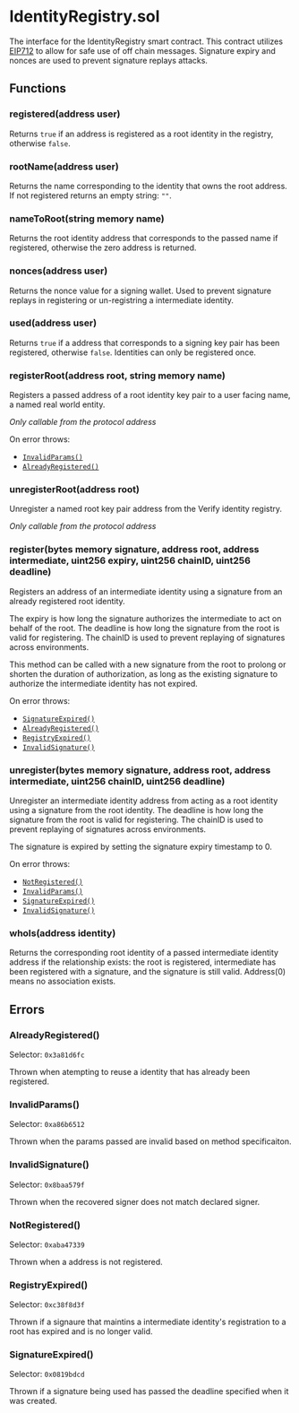 # IdentityRegistry.sol

The interface for the IdentityRegistry smart contract. This contract utilizes [EIP712](https://eips.ethereum.org/EIPS/eip-712) to allow
for safe use of off chain messages. Signature expiry and nonces are used to prevent signature replays attacks.

## Functions

### registered(address user)

Returns `true` if an address is registered as a root identity in the registry, otherwise `false`.

### rootName(address user)

Returns the name corresponding to the identity that owns the root address. If not registered returns an empty string: `""`.

### nameToRoot(string memory name)

Returns the root identity address that corresponds to the passed name if registered, otherwise the zero address is returned.

### nonces(address user)

Returns the nonce value for a signing wallet. Used to prevent signature replays in registering or un-registring a intermediate
identity.

### used(address user)

Returns `true` if a address that corresponds to a signing key pair has been registered, otherwise `false`.
Identities can only be registered once.

### registerRoot(address root, string memory name)

Registers a passed address of a root identity key pair to a user facing name, a named real world entity. 

*Only callable from the protocol address*

On error throws:

* [`InvalidParams()`](/publishing/identity/contract/#invalidparams)
* [`AlreadyRegistered()`](/publishing/identity/contract/#alreadyregistered)


### unregisterRoot(address root)

Unregister a named root key pair address from the Verify identity registry. 

*Only callable from the protocol address*

### register(bytes memory signature, address root, address intermediate, uint256 expiry, uint256 chainID, uint256 deadline)

Registers an address of an intermediate identity using a signature from an already registered root identity.

The expiry is how long the signature authorizes the intermediate to act on behalf of the root. The deadline is how long the signature from the root is valid for registering.
The chainID is used to prevent replaying of signatures across environments.

This method can be called with a new signature from the root to prolong or shorten the duration of authorization, as long as the existing signature to authorize the intermediate identity
has not expired.

On error throws:

* [`SignatureExpired()`](/publishing/identity/contract/#signatureexpired)
* [`AlreadyRegistered()`](/publishing/identity/contract/#alreadyregistered)
* [`RegistryExpired()`](/publishing/identity/contract/#registryexpired)
* [`InvalidSignature()`](/publishing/identity/contract/#invalidsignature)

### unregister(bytes memory signature, address root, address intermediate, uint256 chainID, uint256 deadline)

Unregister an intermediate identity address from acting as a root identity using a signature from the root identity. The deadline is how long the signature from the root is valid for registering.
The chainID is used to prevent replaying of signatures across environments.

The signature is expired by setting the signature expiry timestamp to 0.

On error throws:

* [`NotRegistered()`](/publishing/identity/contract/#notregistered)
* [`InvalidParams()`](/publishing/identity/contract/#invalidparams)
* [`SignatureExpired()`](/publishing/identity/contract/#signatureexpired)
* [`InvalidSignature()`](/publishing/identity/contract/#invalidsignature)

### whoIs(address identity)

Returns the corresponding root identity of a passed intermediate identity address if the relationship exists: the root is registered, intermediate has been registered with a signature, and the signature is still valid. 
Address(0) means no association exists.

## Errors

### AlreadyRegistered()
Selector: `0x3a81d6fc`

Thrown when atempting to reuse a identity that has already been registered.

### InvalidParams()
Selector: `0xa86b6512`

Thrown when the params passed are invalid based on method specificaiton.

### InvalidSignature()
Selector: `0x8baa579f`

Thrown when the recovered signer does not match declared signer.

### NotRegistered()
Selector: `0xaba47339`

Thrown when a address is not registered.

### RegistryExpired()
Selector: `0xc38f8d3f`

Thrown if a signaure that maintins a intermediate identity's registration to a root has expired and is no longer valid.

### SignatureExpired()
Selector: `0x0819bdcd`

Thrown if a signature being used has passed the deadline specified when it was created.